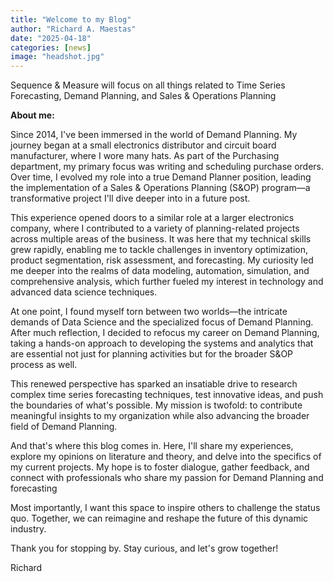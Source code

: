 ```yaml
---
title: "Welcome to my Blog"
author: "Richard A. Maestas"
date: "2025-04-18"
categories: [news]
image: "headshot.jpg"
---
```


Sequence & Measure will focus on all things related to Time Series Forecasting, Demand Planning, and Sales & Operations Planning

**About me:**

Since 2014, I\'ve been immersed in the world of Demand Planning. My journey began at a small electronics distributor and circuit board manufacturer, where I wore many hats. As part of the Purchasing department, my primary focus was writing and scheduling purchase orders. Over time, I evolved my role into a true Demand Planner position, leading the implementation of a Sales & Operations Planning (S&OP) program---a transformative project I\'ll dive deeper into in a future post.

This experience opened doors to a similar role at a larger electronics company, where I contributed to a variety of planning-related projects across multiple areas of the business. It was here that my technical skills grew rapidly, enabling me to tackle challenges in inventory optimization, product segmentation, risk assessment, and forecasting. My curiosity led me deeper into the realms of data modeling, automation, simulation, and comprehensive analysis, which further fueled my interest in technology and advanced data science techniques.

At one point, I found myself torn between two worlds---the intricate demands of Data Science and the specialized focus of Demand Planning. After much reflection, I decided to refocus my career on Demand Planning, taking a hands-on approach to developing the systems and analytics that are essential not just for planning activities but for the broader S&OP process as well.

This renewed perspective has sparked an insatiable drive to research complex time series forecasting techniques, test innovative ideas, and push the boundaries of what\'s possible. My mission is twofold: to contribute meaningful insights to my organization while also advancing the broader field of Demand Planning.

And that\'s where this blog comes in. Here, I\'ll share my experiences, explore my opinions on literature and theory, and delve into the specifics of my current projects. My hope is to foster dialogue, gather feedback, and connect with professionals who share my passion for Demand Planning and forecasting

Most importantly, I want this space to inspire others to challenge the status quo. Together, we can reimagine and reshape the future of this dynamic industry.

Thank you for stopping by. Stay curious, and let\'s grow together!

Richard
